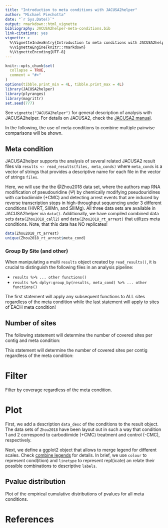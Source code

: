 ```yaml
---
title: "Introduction to meta conditions with JACUSA2helper"
author: "Michael Piechotta"
date: "`r Sys.Date()`"
output: rmarkdown::html_vignette
bibliography: JACUSA2helper-meta-conditions.bib
link-citations: yes
vignette: >
  %\VignetteIndexEntry{Introduction to meta conditions with JACUSA2helper}
  %\VignetteEngine{knitr::rmarkdown}
  %\VignetteEncoding{UTF-8}
---
```


```r
knitr::opts_chunk$set(
  collapse = TRUE,
  comment = "#>"
)
options(tibble.print_min = 4L, tibble.print_max = 4L)
library(JACUSA2helper)
library(plyranges)
library(magrittr)
set.seed(777)
```

See `vignette("JACUSA2helper")` for general description of analysis with JACUSA2helper.
For details on JACUSA2, check the [JACUSA2 manual](https://github.com/dieterich-lab/JACUSA2/blob/master/manual/manual.pdf).

In the following, the use of meta conditions to combine multiple pairwise comparisons will be shown.

## Meta condition

JACUSA2helper supports the analysis of several related JACUSA2 result files via `results <- read_results(files, meta_conds)` where `meta_conds` is a vector of strings that provides a descriptive name for each file in the vector of strings `files`.

Here, we will use the the @Zhou2018 data set, where the authors map RNA modification of pseudouridine ($\Psi$) by chemically modifying pseudouridines with carbodiimide (+CMC) and detecting arrest events that are induced by reverse
transcription stops in high-throughput sequencing under 3 different conditions (HIVRT, SIIIMn, and
SIIIMg). All three data sets are available in JACUSA2helper via `data()`. Additionally, we have compiled combined data sets `data(Zhou2018_call2)` and `data(Zhou2018_rt_arrest)` that utilizes meta conditions. 
Note, that this data has NO replicates!

```r
data(Zhou2018_rt_arrest)
unique(Zhou2018_rt_arrest$meta_cond)
```

### Group By Site (and other)

When manipulating a multi `results` object created by `read_results()`, it is crucial to distinguish the following files in an analysis pipeline:

* `results %>% ... other functions()`
* `results %>% dplyr:group_by(results, meta_cond) %>% ... other functions()`

The first statement will apply any subsequent functions to ALL sites regardless of the meta condition while the
last statement will apply to sites of EACH meta condition!

## Number of sites

The following statement will determine the number of covered sites per contig and meta condition:

<!-- TODO
#```{r}
#GenomicRanges::mcols(Zhou2018_rt_arrest) %>% as.data.frame() %>%
#  dplyr::distinct(contig, meta_cond) %>% 
#  dplyr::group_by(contig, meta_cond) %>% 
#  dplyr::count()
#```
-->
This statement will determine the number of covered sites per contig regardless of the meta condition:

<!-- TODO
#```{r}
#dplyr::distinct(Zhou2018_rt_arrest, contig, start, end, strand) %>% 
#  dplyr::group_by(contig) %>% 
#  dplyr::count() # count in a group
#```
-->
# Filter

Filter by coverage regardless of the meta condition.

<!--TODO
#```{r}
#filtered_all <- Zhou2018_rt_arrest %>%
#  dplyr::filter(All(cov$cond1 >= 100) & All(cov$cond2 >= 1000)) %>% 
#  dplyr::group_by(contig, meta_cond) %>% 
#  dplyr::count() # count in a group
#filtered_all
#```
-->

# Plot
First, we add a description `data_desc` of the conditions to the result object. 
The data sets of `Zhou2018` have been layout out in such a way that condition 1 
and 2 correspond to carbodiimide (+CMC) treatment and control (-CMC), respectively.

<!-- TODO
#```{r}
#result <- gather_repl(Zhou2018_rt_arrest$id, Zhou2018_rt_arrest$arrest_rate) %>%
#  dplyr::inner_join(Zhou2018_rt_arrest %>% dplyr::select(id, pvalue, meta_cond), by = "id") %>%
#  dplyr::mutate(
#    data_desc = dplyr::case_when(
#      cond == "cond1" ~ "+CMC",
#      cond == "cond2" ~ "-CMC",
#    )
#  )
#
## grouping enables nice legends in plot
#group <- do.call(interaction, result[c("cond", "repl")])
#result$group <- group
## relate group={cond(ition), repl(icat)}, and nice label
#meta_desc <- dplyr::distinct(result, cond, repl, group, data_desc)
## map group values to nice labels (data_desc)
#limits <- as.vector(meta_desc[["group"]])
#labels <- meta_desc[["data_desc"]]
#```
-->

Next, we define a ggplot2 object that allows to merge legend for different scales. 
Check [combine legends](https://ozh2014.wordpress.com/2017/06/26/combine-related-legends-into-one-in-ggplot2/) for details.
In brief, we use `colour` to represent cond(ition) and `linetype` to represent 
repl(icate) an relate their possible combinations to descriptive `labels`.

<!--
#```{r}
#colour_scale <- ggplot2::scale_colour_manual(
#  name = "Treatment",
#  labels = labels,
#  limits = limits,
#  values = factor(meta_desc[["cond"]]) %>% as.integer()
#)
#linetype_scale <- ggplot2::scale_linetype_manual(
#  name = "Treatment",
#  labels = labels,
#  limits = limits,
#  values = factor(meta_desc[["repl"]]) %>% as.integer()
#)
#```
-->

## Pvalue distribution 
Plot of the empirical cumulative distributions of pvalues for all meta conditions.

<!--
#```{r}
result %>% 
  ggplot2::ggplot(ggplot2::aes(x = pvalue, colour = meta_cond)) +
  ggplot2::labs(colour = "Meta condition") +
  ggplot2::ylab("Density") +
  ggplot2::stat_ecdf(geom = "step") +
  ggplot2::xlab("pvalue") +
  ggplot2::theme(legend.position = "bottom") 
```


## Empirical cumulative arrest rate distribution
#```{r}
result %>% 
  ggplot2::ggplot(ggplot2::aes(x = value, colour = group, linetype = group)) +
  ggplot2::stat_ecdf(geom = "step") +
  colour_scale +
  linetype_scale +
  ggplot2::xlab("Density") +
  ggplot2::xlab("Arrest rate") +
  ggplot2::theme(legend.position = "bottom") + 
  ggplot2::facet_grid(meta_cond ~ .)
```

## Compare coverage
#```{r}
gather_repl(Zhou2018_rt_arrest$id, Zhou2018_rt_arrest$cov) %>%
  dplyr::inner_join(dplyr::select(Zhou2018_rt_arrest, id, meta_cond), by = "id") %>%
  dplyr::mutate(
    data_desc = dplyr::case_when(
      cond == "cond1" ~ "+CMC",
      cond == "cond2" ~ "-CMC",
    )
  ) %>%
  ggplot2::ggplot(ggplot2::aes(x = value, colour = group, linetype = group)) +
  ggplot2::stat_ecdf(geom = "step") +
  colour_scale +
  linetype_scale +
  ggplot2::scale_x_log10(
    breaks = scales::trans_breaks("log10", function(x) 10^x),
    labels = scales::trans_format("log10", scales::math_format(10^.x))
  ) + 
  ggplot2::xlab("Read Coverage") +
  ggplot2::theme(legend.position = "bottom") + 
  ggplot2::facet_grid(meta_cond ~ .)
#```


## Compare arrest rate

Volcano plot of different library types (ignoring 0 arrest rate sites):

#```{r}
Zhou2018_rt_arrest %>%
  dplyr::filter(strand == "+") %>%
  ggplot2::ggplot(
    ggplot2::aes(
      x = log2((arrest_rate$cond1$rep1) / (arrest_rate$cond2$rep1)),
      y = -log10(pvalue),
      colour = meta_cond
    )
  ) +
  ggplot2::geom_point() + 
  ggplot2::geom_hline(yintercept = 2, linetype = 3, colour = "red") +
  ggplot2::ylab("-log10(pvalue)") + 
  ggplot2::xlab("log2(arrest rate +GMC / -GMC)") + 
  ggplot2::facet_grid(. ~ meta_cond)
  
#```
We deduce that `p <= 0.01` is a sensible cutoff.
We plot the arrest rate for all three meta conditions and +CMC and -CMC treatment.

#```{r}
Zhou2018_rt_arrest %>%
  dplyr::filter(strand == "+") %>%
  dplyr::filter(pvalue <= 0.01) %>%
  dplyr::group_by(meta_cond) %>%
  ggplot2::ggplot(ggplot2::aes(x = log2(arrest_rate$cond1$rep1), y = log2(arrest_rate$cond2$rep1), colour = meta_cond)) +
    ggplot2::geom_point() + 
    ggplot2::ylab("log2(Arrest rate -CMC)") + 
    ggplot2::xlab("log2(Arrest rate +CMC)") + 
    ggplot2::facet_grid(. ~ meta_cond) +
    ggplot2::geom_abline(linetype = "dashed", colour = "gray") +
    ggplot2::labs(colour = "Meta condition") +
    ggplot2::theme(legend.position = "bottom")
#```

We plot the arrest rate delta of +CMC and -CMC treatment for all three meta 
conditions and add Pseudouridine sites (black points).

#```{r}
#data(rnam)
#retain_rrna <- "18S"
#filtered_rnam <- rnam %>% 
#  dplyr::filter(rrna == retain_rrna, base == "psU")
#
#Zhou2018_rt_arrest %>%
#  dplyr::filter(contig == retain_rrna) %>%
#  dplyr::filter(strand == "+") %>%
#  dplyr::filter(pvalue <= 0.01) %>%
#  dplyr::group_by(meta_cond) %>%
#  dplyr::mutate(arrest_rate_delta = arrest_rate$cond1$rep1 - arrest_rate$cond2$rep1) %>%
#  ggplot2::ggplot(ggplot2::aes(x = end, y = arrest_rate_delta, fill = meta_cond)) +
#    ggplot2::geom_bar(stat = "identity") +
#    ggplot2::geom_point(data = filtered_rnam, ggplot2::aes(x = pos, y = 0), fill = "black") +
#    ggplot2::xlab(paste0("Position on ", retain_rrna)) +
#    ggplot2::ylab("Arrest rate (+CMC - -CMC)") +
#    ggplot2::ylim(c(-0.1, 0.1)) +
#    ggplot2::theme(legend.position = "bottom") +
#    ggplot2::labs(fill = "Meta condition")
#```
-->
# References

